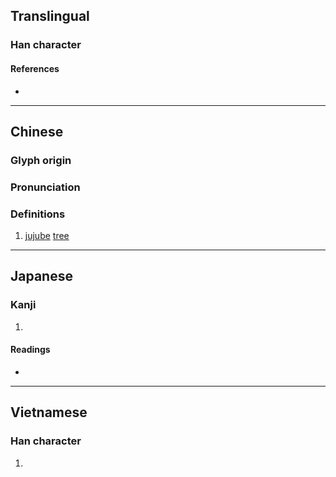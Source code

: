 {{character info/new}}
==Translingual==

===Han character===
{{Han char|rn=75|rad=木|as=08|sn=12|four=48932|canj=DOIP|ids=⿰木念}}

====References====
* {{Han ref|kx=0534.140|dkj=14977|dj=0922.100|hdz=21235.080|uh=68EF|ud=26863|bh=D9C2|bd=55746}}

----

==Chinese==
{{zh-forms}}

===Glyph origin===
{{Han etym}}

===Pronunciation===
{{zh-pron
|m=rěn
|c=nim1,nim6
|mc=y
|oc=y
|ma=
|cat=n
}}

===Definitions===
{{zh-hanzi}}

# [[jujube]] [[tree]]

----

==Japanese==

===Kanji===
{{ja-kanji|grade=|rs=木08}}

# {{defn|lang=ja|sort=木08}}

====Readings====
* {{ja-readings
|goon=にん
|kanon=じん
|kun=}}

----

==Vietnamese==

===Han character===
{{vi-hantu|rs=木08|nạm}}

# {{defn|lang=vi|sort=木08}}